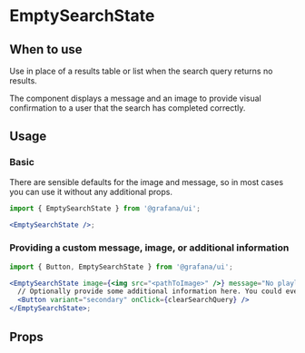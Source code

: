 
# EmptySearchState

## When to use

Use in place of a results table or list when the search query returns no results.

The component displays a message and an image to provide visual confirmation to a user that the search has completed correctly.

## Usage

### Basic

There are sensible defaults for the image and message, so in most cases you can use it without any additional props.

```jsx
import { EmptySearchState } from '@grafana/ui';

<EmptySearchState />;
```

### Providing a custom message, image, or additional information

```jsx
import { Button, EmptySearchState } from '@grafana/ui';

<EmptySearchState image={<img src="<pathToImage>" />} message="No playlists found">
  // Optionally provide some additional information here. You could even provide a button to clear the search query.
  <Button variant="secondary" onClick={clearSearchQuery} />
</EmptySearchState>;
```

## Props

<ArgTypes of={EmptySearchState} />
